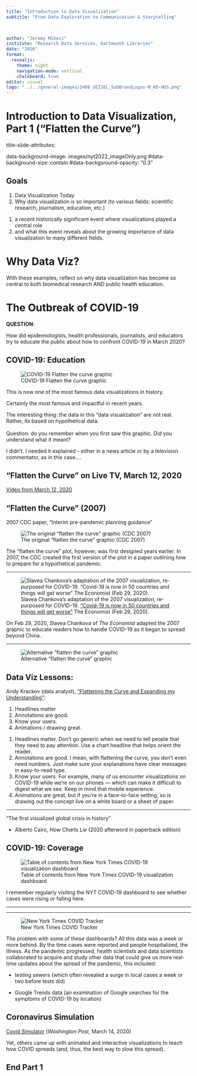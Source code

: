 ---
title: "Introduction to Data Visualization"
subtitle: "From Data Exploration to Communication & Storytelling"


  
author: "Jeremy Mikecz"
institute: "Research Data Services, Dartmouth Libraries"
date: "2026"
format: 
  revealjs:
    theme: night
    navigation-mode: vertical
    chalkboard: true
editor: visual
logo: "../../general-images/2408_GEISEL_SubBrandLogos-M_KO-HDS.png"
---

# Introduction to Data Visualization, Part 1 ("Flatten the Curve")

::: notes
title-slide-attributes:

data-background-image: images/nyt2022_imageOnly.png #data-background-size: contain #data-backgsround-opacity: "0.3"
:::

## Goals

1.  Data Visualization Today
2.  Why data visualization is so important (to various fields: scientific research, journalism, education, etc.)

::: notes
1.  a recent historically significant event where visualizations played a central role
2.  and what this event reveals about the growing importance of data visualization to many different fields.
:::

# Why Data Viz?

<!--COVID - first visualized disaster?-->

With these examples, reflect on why data visualization has become so central to both biomedical research AND public health education.

# The Outbreak of COVID-19

**QUESTION**:

How did epidemiologists, health professionals, journalists, and educators try to educate the public about how to confront COVID-19 in March 2020?

## COVID-19: Education

![COVID-19 Flatten the curve graphic](images/COVID_flatten-the-curve.jpg){fig-alt="COVID-19 Flatten the curve graphic"}

::: notes
This is now one of the most famous data visualizations in history.

Certainly the most famous and impactful in recent years.

The interesting thing: the data in this "data visualization" are not real. Rather, its based on hypothetical data.\
\
Question: do you remember when you first saw this graphic. Did you understand what it meant?

I didn't. I needed it explained - either in a news article or by a television commentator, as in this case....
:::

## "Flatten the Curve" on Live TV, March 12, 2020

[Video from March 12, 2020](https://abcnews.go.com/Health/video/flattening-curve-coronavirus-matters-69555459)

## "Flatten the Curve" (2007)

2007 CDC paper, "Interim pre-pandemic planning guidance"

![The original "flatten the curve" graphic (CDC 2007)](https://images.fastcompany.com/image/upload/f_webp,q_auto,c_fit,w_768/wp-cms/uploads/2020/03/i-5-cdc-orig-90474434-the-best-sources-for-tracking-covid-19-according-to-mapping-experts.jpg)

::: notes
The "flatten the curve" plot, however, was first designed years earlier. In 2007, the CDC created the first version of the plot in a paper outlining how to prepare for a hypothetical pandemic.
:::

------------------------------------------------------------------------

![Slavea Chankova's adaptation of the 2007 visualization, re-purposed for COVID-19. ["Covid-19 is now in 50 countries and things will get worse"](https://www.economist.com/briefing/2020/02/29/covid-19-is-now-in-50-countries-and-things-will-get-worse?irclickid=yhkzq9STuxyKRusXQ72pWXmeUkswTkzBRRg4z80&irgwc=1&utm_medium=affiliates.offer.pd&utm_source=impact-apac&utm_campaign=a.new_july_2024_apac_lp&utm_content=conversion.direct-response.non-subscriber.apac_all_enfactum&utm_term=10078&channel=Impact) The Economist (Feb 29, 2020).](https://images.fastcompany.com/image/upload/f_webp,q_auto,c_fit,w_768/wp-cms/uploads/2020/03/i-6-90474434-the-best-sources-for-tracking-covid-19-according-to-mapping-experts.jpg)

::: notes
On Feb 29, 2020, Slavea Chankova of *The Economist* adapted the 2007 graphic to educate readers how to handle COVID-19 as it began to spread beyond China.
:::

------------------------------------------------------------------------

![Alternative "flatten the curve" graphic](images/flatten-the-curve_alt.png)

## Data Viz Lessons:

Andy Krackov (data analyst), ["Flattening the Curve and Expanding my Understanding"](https://nightingaledvs.com/flattening-the-curve-and-expanding-my-understanding/):

1.  Headlines matter
2.  Annotations are good.
3.  Know your users.
4.  Animations / drawing great.

::: notes
1.  Headlines matter. Don’t go generic when we need to tell people that they need to pay attention. Use a chart headline that helps orient the reader.
2.  Annotations are good. I mean, with flattening the curve, you don’t even need numbers. Just make sure your explanations have clear messages in easy-to-read type.
3.  Know your users. For example, many of us encounter visualizations on COVID-19 while we’re on our phones — which can make it difficult to digest what we see. Keep in mind that mobile experience.
4.  Animations are great, but if you’re in a face-to-face setting, so is drawing out the concept live on a white board or a sheet of paper.
:::

------------------------------------------------------------------------

"The first visualized global crisis in history"

-   Alberto Cairo, *How Charts Lie* (2020 afterword in paperback edition)

## COVID-19: Coverage

![Table of contents from New York Times COVID-19 visualization dashboard](images/COVIDgraphics_NYT.png)

::: notes
I remember regularly visiting the NYT COVID-19 dashboard to see whether cases were rising or falling here.
:::

------------------------------------------------------------------------

------------------------------------------------------------------------

![New York Times COVID Tracker](images/COVIDhistory_NYT.png)

::: notes
The problem with some of these dashboards? All this data was a week or more behind. By the time cases were reported and people hospitalized, the illness. As the pandemic progressed, health scientists and data scientists collaborated to acquire and study other data that could give us more real-time updates about the spread of the pandemic, this included:

-   testing sewers (which often revealed a surge in local cases a week or two before tests did)

-   Google Trends data (an examination of Google searches for the symptoms of COVID-19 by location)
:::

## Coronavirus Simulation

[Covid Simulator](https://www.washingtonpost.com/graphics/2020/world/corona-simulator/) (*Washington Post,* March 14, 2020)

::: notes
Yet, others came up with animated and interactive visualizations to teach how COVID spreads (and, thus, the best way to slow this spread).
:::

## End Part 1

# 
